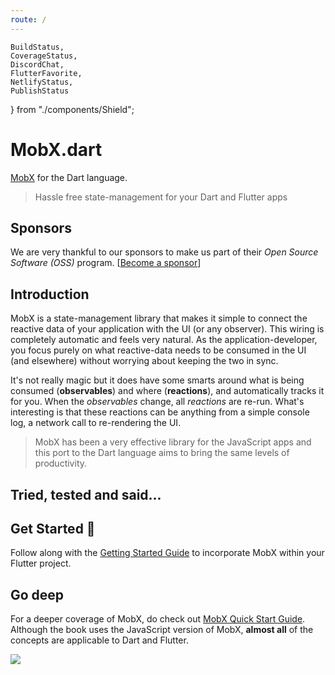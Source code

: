 ```yaml
---
route: /
---
```


    BuildStatus,
    CoverageStatus,
    DiscordChat,
    FlutterFavorite,
    NetlifyStatus,
    PublishStatus
} from "./components/Shield";

# MobX.dart

[MobX](https://github.com/mobxjs/mobx) for the Dart language.

> Hassle free state-management for your Dart and Flutter apps

<PubBadge name="mobx"/> <PubBadge name="flutter_mobx"/> <PubBadge name="mobx_codegen"/>

<BuildStatus/> <PublishStatus/> <CoverageStatus/> <NetlifyStatus/>

<DiscordChat/>

<FlutterFavorite/>

## Sponsors

We are very thankful to our sponsors to make us part of their _Open Source Software (OSS)_ program. [[Become a sponsor](https://opencollective.com/mobx#sponsor)]


<SponsorList/>

## Introduction

MobX is a state-management library that makes it simple to connect the
reactive data of your application with the UI (or any observer). This wiring is completely automatic
and feels very natural. As the application-developer, you focus purely on what reactive-data
needs to be consumed in the UI (and elsewhere) without worrying about keeping the two
in sync.

It's not really magic but it does have some smarts around what is being consumed (**observables**)
and where (**reactions**), and automatically tracks it for you. When the _observables_
change, all _reactions_ are re-run. What's interesting is that these reactions can be anything from a simple
console log, a network call to re-rendering the UI.

> MobX has been a very effective library for the JavaScript
> apps and this port to the Dart language aims to bring the same levels of productivity.

## Tried, tested and said...


<TestimonialList/>

## Get Started 🚀

Follow along with the [Getting Started Guide](/getting-started) to incorporate MobX within your Flutter project.

## Go deep

For a deeper coverage of MobX, do check out [MobX Quick Start Guide](https://www.packtpub.com/web-development/mobx-quick-start-guide). Although the book uses the JavaScript version of MobX, **almost all** of the concepts are applicable to Dart and Flutter.

<a href="https://www.packtpub.com/web-development/mobx-quick-start-guide">
    <img src={book}/>
</a>
